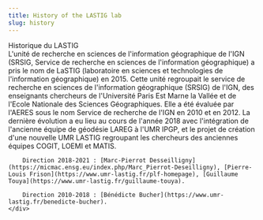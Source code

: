 ```yaml
---
title: History of the LASTIG lab
slug: history
---
```


<div className={panel}>
    <div className={panelHeading}>
        Historique du LASTIG
    </div>
    <div className={panelBody}>
        L'unité de recherche en sciences de l'information géographique de l'IGN (SRSIG, Service de recherche en sciences de l'information géographique) a pris le nom de LaSTIG (laboratoire en sciences et technologies de l'information géographique) en 2015. 
        Cette unité regroupait le service de recherche en sciences de l'information géographique (SRSIG) de l'IGN, des enseignants chercheurs de l'Université Paris Est Marne la Vallée et de l'Ecole Nationale des Sciences Géographiques. 
        Elle a été évaluée par l'AERES sous le nom Service de recherche de l'IGN en 2010 et en 2012. 
        La dernière évolution a eu lieu au cours de l'année 2018 avec l'intégration de l'ancienne équipe de géodésie LAREG à l'UMR IPGP, et le projet de création d'une nouvelle UMR LASTIG regroupant les chercheurs des anciennes équipes COGIT, LOEMI et MATIS.

        Direction 2018-2021 : [Marc-Pierrot Desseilligny](https://micmac.ensg.eu/index.php/Marc_Pierrot-Deseilligny), [Pierre-Louis Frison](https://www.umr-lastig.fr/plf-homepage), [Guillaume Touya](https://www.umr-lastig.fr/guillaume-touya).

        Direction 2010-2018 : [Bénédicte Bucher](https://www.umr-lastig.fr/benedicte-bucher).
    </div>
</div>
